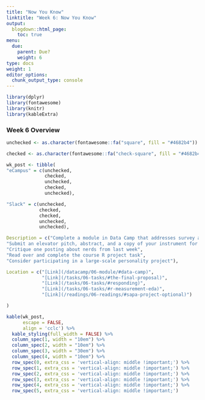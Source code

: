 ```yaml
---
title: "Now You Know"
linktitle: "Week 6: Now You Know"
output:
  blogdown::html_page:
    toc: true
menu:
  due:
    parent: Due?
    weight: 6
type: docs
weight: 1
editor_options: 
  chunk_output_type: console
---
```


```r
library(dplyr)
library(fontawesome)
library(knitr)
library(kableExtra)
```

### Week 6 Overview

```r
unchecked <- as.character(fontawesome::fa("square", fill = "#4682b4"))

checked <- as.character(fontawesome::fa("check-square", fill = "#4682b4"))

wk_post <- tibble(
"eCampus" = c(unchecked,
              checked,
              unchecked,
              checked,
              unchecked),

"Slack" = c(unchecked,
            checked,
            checked,
            unchecked,
            unchecked),

Description = c("Complete a module in Data Camp that addresses survey analysis using R.",
"Submit an elevator pitch, abstract, and a copy of your instrument for your proposal",
"Critique one posting about nerds from last week",
"Read over and complete the course R project task",
"Consider participating in a large-scale personality project"),

Location = c("[Link](/datacamp/06-module/#data-camp)",
             "[Link](/tasks/06-tasks/#the-final-proposal)",
             "[Link](/tasks/06-tasks/#responding)",
             "[Link](/tasks/06-tasks/#r-measurement-eda)",
             "[Link](/readings/06-readings/#sapa-project-optional)")

)
```

```r
kable(wk_post, 
      escape = FALSE,
      align = 'cclc') %>% 
  kable_styling(full_width = FALSE) %>%
  column_spec(1, width = "10em") %>%
  column_spec(2, width = "10em") %>%
  column_spec(3, width = "30em") %>%
  column_spec(4, width = "10em") %>%
  row_spec(0, extra_css = 'vertical-align: middle !important;') %>%
  row_spec(1, extra_css = 'vertical-align: middle !important;') %>%
  row_spec(2, extra_css = 'vertical-align: middle !important;') %>%
  row_spec(3, extra_css = 'vertical-align: middle !important;') %>%
  row_spec(4, extra_css = 'vertical-align: middle !important;') %>%
  row_spec(5, extra_css = 'vertical-align: middle !important;') 
```
